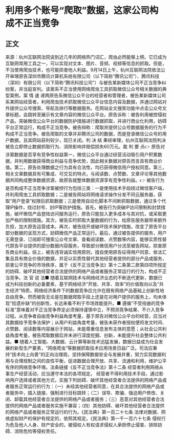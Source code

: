 # 利用多个账号“爬取”数据，这家公司构成不正当竞争
## 正文
来源：杭州互联网法院说到近几年的网络热门词汇，爬虫必然能够上榜。它已成为互联网常用工具之一，可以实现对文本、图片、音频、视频等信息的抓取。但是，不当使用爬虫技术，也可能损害他人利益。9月14日上午，杭州互联网法院依法公开审理原告深圳市腾讯计算机系统有限公司（以下简称“腾讯公司”）、腾讯科技（深圳）有限公司（以下简称“腾讯科技公司”）与被告某新媒体公司不正当竞争纠纷案，并当庭宣判。该案系不正当使用网络爬虫工具抓取微信公众号相关数据的典型案例。案 情 速 递两原告系微信公众平台的经营者和管理者，被告某新媒体公司系某网站经营者，利用爬虫技术抓取微信公众平台信息内容及数据，并通过网站对外提供公众号搜索、导航及排行等数据服务。在网站全文搜索功能中点击公众号文章标题，会跳转至展示有文章内容的微信公众平台。原告诉称：被告利用被控侵权产品，突破微信公众平台的数据防护措施进行数据抓取，并进行商业化利用，妨碍平台正常运行，构成不正当竞争。被告辩称：爬取并提供公众号数据服务的行为不构成不正当竞争。被告爬取的文章并非腾讯公司的数据，而是登录微信公众号的用户数据，且其网站获利较少，现已关闭。判 决 结 果经审理，杭州互联网法院判决被告立即停止数据抓取行为、消除影响并赔偿损失60万元。裁 判 要 点👉 原告对涉案数据是否享有竞争性权益第一，微信公众平台通过经营活动吸引用户积累数据，并利用数据获得商业利益与竞争优势，因此相关数据对原告而言具有商业价值。第二，原告处理数据之行为具有合法性，均已获得微信用户授权同意。第三，相关文章数据具有可集成、可交互的特点，与阅读数、点赞数、文章评论等其他数据共同构成整体数据资源，故原告就整体数据资源享有竞争性利益。👉 被告行为是否构成不正当竞争涉案被控行为包括三类：一是使用技术手段绕过微信客户端，并利用爬虫工具抓取数据；二是被告网站将网络请求操作分发不同云服务器，获取“用户登录”权限后抓取数据；三是使用自动化脚本不间断抓取数据，通过多个代理IP操作，绕过封号、封IP等防护措施。首先，被告行为突破IP访问限制和封禁措施，破坏微信产品登陆访问服务运行，原告只能投入更多成本与其对抗，或采取更加严格的限制措施。其次，被告实时抓取大量数据的行为，给原告服务器带来额外负担，加大原告运营成本。再次，被告绕开或破坏技术保护措施，改变了原告平台部分数据的呈现方式，妨碍微信产品正常运行。最后，通过被告提供的服务，用户无需登录、订阅即可搜索公众号文章、查看阅读数、点赞数等内容，能够实质性替代原告平台提供的部分数据内容服务，导致部分微信用户分流至被告网站，损害原告商业利益。综上，被告违背诚实信用原则，擅自使用原告征得用户同意、依法汇集且具有商业价值的数据，并足以实质性替代其他经营者提供的部分产品或服务，损害公平竞争的市场秩序，属于《反不正当竞争法》第十二条第二款第四项所规定的妨碍、破坏其他经营者合法提供的网络产品或者服务正常运行的行为，构成不正当竞争。法 官 说 法■ 随着互联网技术与网络经济业态的不断迭代更新，数据已成为科技创新的必备要素，基于网络经济“开放、共享、效率”的价值取向以及“共生经济”特质，网络经济条件下的数据竞争应允许在既有网络产品基础上创新性地自由竞争。然而被告无论是在数据爬取手段上还是在对用户提供的服务上，均未体现“拾遗补缺”的创新性，长远来看不利于市场效能提升。■ 遵循“不受扭曲的竞争标准”意味着对不正当竞争界定必须保持谨慎中立，不预测竞争结果、不介入竞争过程。从竞争者自由竞争利益角度考量，基于原告对微信公众平台的经营，应当对其数据给予竞争法保护；从用户利益角度考量，被告未获作者授权便将发文时间、点赞数、阅读数等内容展示于网站，未能尊重信息发布主体的意愿；从社会公共利益角度考量，被告爬取数据后并未进行深度挖掘、创新，未能提升社会整体公共利益。■ 随着人工智能、大数据、云计算等新技术迅猛发展，数据日益成为社会发展的新型生产要素，“网络爬虫”等数据抓取技术应用场景日益广泛。司法应秉持“技术向上向善”的正向治理观，坚持保障数据安全与发展并重，努力实现数据利用与合理规制之间的良性平衡，促进数据合理开放、共享、流通和利用，维护公平有序的网络竞争环境。法条链接《反不正当竞争法》第十二条  经营者利用网络从事生产经营活动，应当遵守本法的各项规定。   经营者不得利用技术手段，通过影响用户选择或者其他方式，实施下列妨碍、破坏其他经营者合法提供的网络产品或者服务正常运行的行为：（一）未经其他经营者同意，在其合法提供的网络产品或者服务中，插入链接、强制进行目标跳转；（二）误导、欺骗、强迫用户修改、关闭、卸载其他经营者合法提供的网络产品或者服务；（三）恶意对其他经营者合法提供的网络产品或者服务实施不兼容；（四）其他妨碍、破坏其他经营者合法提供的网络产品或者服务正常运行的行为。《民法典》第一百二十七条  法律对数据、网络虚拟财产的保护有规定的，依照其规定。《民法典》第一千一百六十七条  侵权行为危及他人人身、财产安全的，被侵权人有权请求侵权人承担停止侵害、排除妨碍、消除危险等侵权责任。